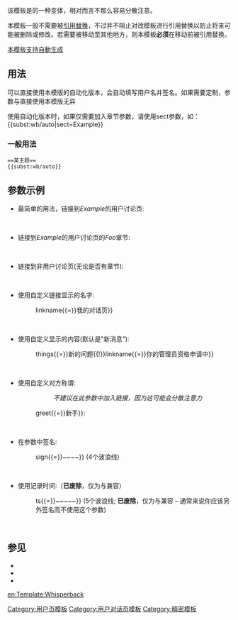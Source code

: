 {{Documentation subpage}}
{{template shortcut|wb}}
该模板是{{tl|Talkback}}的一种变体，相对{{tl|Talkback}}而言不那么容易分散注意。

本模板一般不需要被[[WP:引用替换|引用替换]]，不过并不阻止对改模板进行引用替换以防止将来可能被删除或修改。若需要被移动至其他地方，则本模板'''必须'''在移动前被引用替换。

[[Wikipedia:模板自动参数模式|本模板支持自動生成]]
==用法==
可以直接使用本模版的自动化版本{{tls|wb/auto}}，会自动填写用户名并签名。如果需要定制，参数与直接使用本模版无异

使用自动化版本时，如果仅需要加入章节参数，请使用sect参数，如：<nowiki>{{subst:wb/auto|sect=Example}}</nowiki>
===一般用法===
<pre>
==某主题==
{{subst:wb/auto}}
</pre>

==参数示例==

* 最简单的用法，链接到''Example''的用户讨论页:
*:{{tlx|wb|Example}}
*:{{wb|Example}}<br />

* 链接到''Example''的用户讨论页的''Foo''章节:
*:{{tlx|wb|Example|<u>Foo</u>}}
*:{{wb|Example|Foo}}<br />

* 链接到非用户讨论页(无论是否有章节):
*:{{tlx|wb|<u>Wikipedia talk:共识</u>|某个章节}}
*:{{wb|Wikipedia talk:共识|某个章节}}<br />

* 使用{{para|linkname}}自定义链接显示的名字:
*:{{tlx|wb|Example<u>{{!}}linkname{{=}}</u>我的对话页}}
*:{{wb|Example|linkname=我的对话页}}<br />

* 使用{{para|things}}自定义显示的内容(默认是"新消息"):
*:{{tlx|wb|Wikipedia:申请成为管理员/Makecat#Bencmq的问题<u>{{!}}things{{=}}</u>新的问题{{!}}linkname{{=}}你的管理员资格申请中}}
*:{{wb|Wikipedia:申请成为管理员/Makecat#Bencmq的问题|things=新的问题|linkname=你的管理员资格申请中}}<br />

* 使用{{para|greet}}自定义对方称谓:
*::''不建议在此参数中加入链接，因为这可能会分散注意力''
*:{{tlx|wb|Example<u>{{!}}greet{{=}}</u>新手}}:
*:{{wb|Example|greet=新手}}<br />

* 在{{para|sign}}参数中签名:
*:{{tlx|wb|Example<u>{{!}}sign{{=}}</u><nowiki>~~~~</nowiki>}} (4个波浪线)
*:{{wb|Example|sign=[[User:Test|Test]]（[[User talk:Test|留言]]）2011年9月21日 (三) 13:20 (UTC)}}<br />

* 使用{{para|ts}}记录时间:（'''已废除'''，仅为与{{tl|Talkback}}兼容）
*:{{tlx|wb|Example<u>{{!}}ts{{=}}</u><nowiki>~~~~~</nowiki>}} (5个波浪线; '''已废除'''，仅为与{{tl|Talkback}}兼容 &ndash; 通常来说你应该另外签名而不使用这个参数)
*:{{wb|Example|ts={{CURRENTDATE}}}}<br />

<!--==Notes==
If you like using this template, you might consider putting the {{tlx|Userwhisperback}} notice on your own talk page:
{{Userwhisperback}}

You can do so by putting the following code at the very top of your talk page:

 <nowiki>{{Userwhisperback}}</nowiki>

For more details on the options available, visit [[Template:Userwhisperback]].-->

==参见==
* {{tl|Talkback}}
* {{tl|Talkbacktiny}}
* {{tl|Please see}}

<includeonly>
<!-- CATEGORIES AND INTERWIKIS HERE, THANKS -->
[[en:Template:Whisperback]]
[[Category:用户页模板]]
[[Category:用户对话页模板]]
[[Category:精密模板]]

</includeonly>